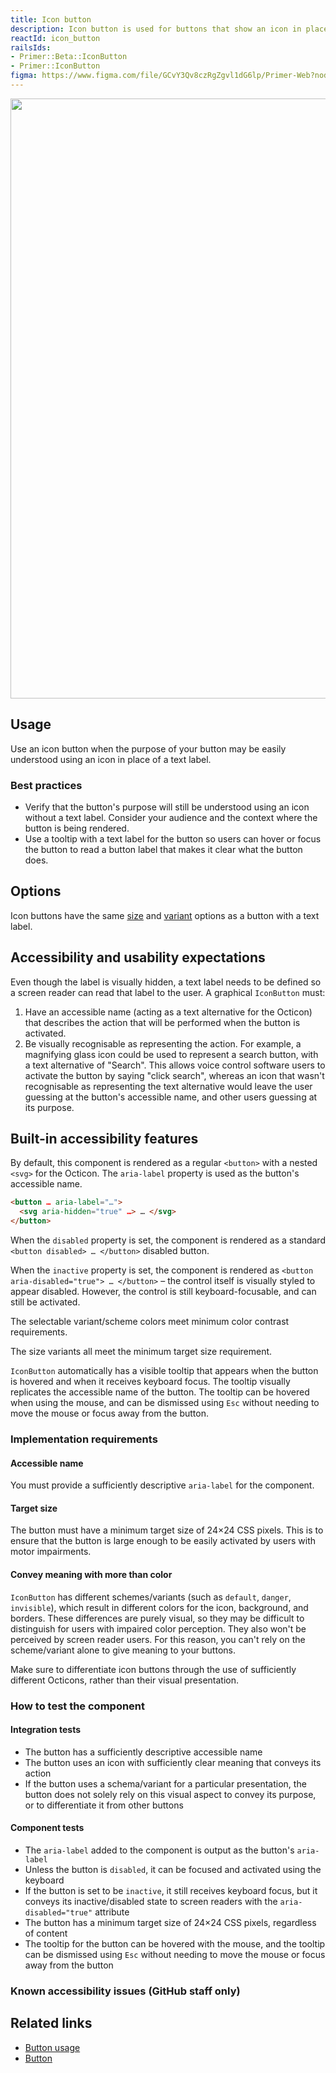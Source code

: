 ```yaml
---
title: Icon button
description: Icon button is used for buttons that show an icon in place of a text label.
reactId: icon_button
railsIds:
- Primer::Beta::IconButton
- Primer::IconButton
figma: https://www.figma.com/file/GCvY3Qv8czRgZgvl1dG6lp/Primer-Web?node-id=14919%3A49961&t=aWZ6bMYEtFusbdzZ-1
---
```



<img
  role="presentation"
  width="960"
  src="https://user-images.githubusercontent.com/2313998/226466889-81266a65-6099-457f-9770-99e4c3a0d712.png"
/>

## Usage

Use an icon button when the purpose of your button may be easily understood using an icon in place of a text label.

### Best practices

- Verify that the button's purpose will still be understood using an icon without a text label. Consider your audience and the context where the button is being rendered.
- Use a tooltip with a text label for the button so users can hover or focus the button to read a button label that makes it clear what the button does.

## Options

Icon buttons have the same [size](/components/button#sizing-and-spacing) and [variant](/components/button#color) options as a button with a text label.

## Accessibility and usability expectations

Even though the label is visually hidden, a text label needs to be defined so a screen reader can read that label to the user. A graphical `IconButton` must:

1. Have an accessible name (acting as a text alternative for the Octicon) that describes the action that will be performed when the button is activated.
2. Be visually recognisable as representing the action. For example, a magnifying glass icon could be used to represent a search button, with a text alternative of "Search". This allows voice control software users to activate the button by saying "click search", whereas an icon that wasn't recognisable as representing the text alternative would leave the user guessing at the button's accessible name, and other users guessing at its purpose.

## Built-in accessibility features

By default, this component is rendered as a regular `<button>` with a nested `<svg>` for the Octicon. The `aria-label` property is used as the button's accessible name.

```html
<button … aria-label="…">
  <svg aria-hidden="true" …> … </svg>
</button>
```

When the `disabled` property is set, the component is rendered as a standard `<button disabled> … </button>` disabled button.

When the `inactive` property is set, the component is rendered as `<button aria-disabled="true"> … </button>` – the control itself is visually styled to appear disabled. However, the control is still keyboard-focusable, and can still be activated.

The selectable variant/scheme colors meet minimum color contrast requirements.

The size variants all meet the minimum target size requirement.

`IconButton` automatically has a visible tooltip that appears when the button is hovered and when it receives keyboard focus. The tooltip visually replicates the accessible name of the button. The tooltip can be hovered when using the mouse, and can be dismissed using `Esc` without needing to move the mouse or focus away from the button.

### Implementation requirements

#### Accessible name

You must provide a sufficiently descriptive `aria-label` for the component.

#### Target size

The button must have a minimum target size of 24×24 CSS pixels. This is to ensure that the button is large enough to be easily activated by users with motor impairments.

#### Convey meaning with more than color

`IconButton` has different schemes/variants (such as `default`, `danger`, `invisible`), which result in different colors for the icon, background, and borders. These differences are purely visual, so they may be difficult to distinguish for users with impaired color perception. They also won't be perceived by screen reader users. For this reason, you can't rely on the scheme/variant alone to give meaning to your buttons. 

Make sure to differentiate icon buttons through the use of sufficiently different Octicons, rather than their visual presentation.

### How to test the component

#### Integration tests

- The button has a sufficiently descriptive accessible name
- The button uses an icon with sufficiently clear meaning that conveys its action
- If the button uses a schema/variant for a particular presentation, the button does not solely rely on this visual aspect to convey its purpose, or to differentiate it from other buttons

#### Component tests

- The `aria-label` added to the component is output as the button's `aria-label`
- Unless the button is `disabled`, it can be focused and activated using the keyboard
- If the button is set to be `inactive`, it still receives keyboard focus, but it conveys its inactive/disabled state to screen readers with the `aria-disabled="true"` attribute
- The button has a minimum target size of 24×24 CSS pixels, regardless of content
- The tooltip for the button can be hovered with the mouse, and the tooltip can be dismissed using `Esc` without needing to move the mouse or focus away from the button

### Known accessibility issues (GitHub staff only)

 <AccessibilityLink label="IconButton"/>

## Related links

<!-- TODO: link to Tooltip once it's merged -->

- [Button usage](/ui-patterns/button-usage)
- [Button](/components/button)
